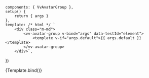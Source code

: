 
<Meta
	title="Components/AvatarGroup"
	component={VvAvatarGroup}
	args={defaultArgs}
	argTypes={argTypes}
/>

	components: { VvAvatarGroup },
	setup() {
		return { args }
	},
	template: /* html */ `
		<div class="m-md">
			<vv-avatar-group v-bind="args" data-testId="element">
				<template v-if="args.default">{{ args.default }}</template>
			</vv-avatar-group>
		</div>`,
})

<Canvas>
	<Story name="Default" play={defaultTest}>
		{Template.bind()}
	</Story>
</Canvas>
